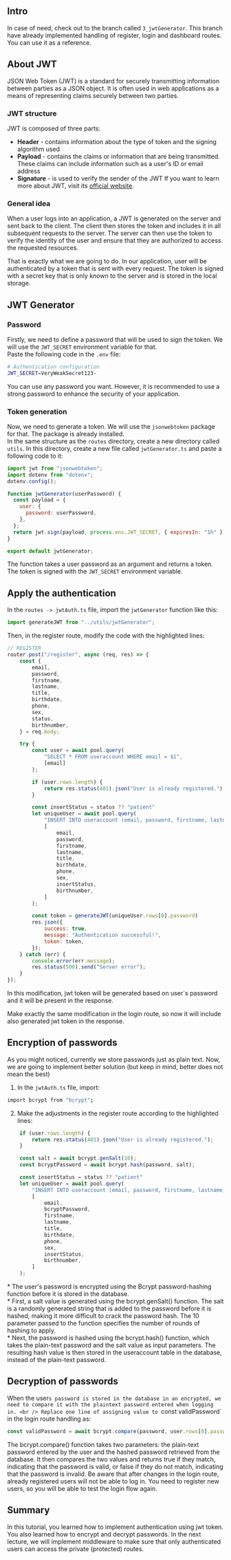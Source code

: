 
## Intro
In case of need, check out to the branch called `3_jwtGenerator`. This branch have already implemented handling of register, login and dashboard routes. You can use it as a reference.

## About JWT
JSON Web Token (JWT) is a standard for securely transmitting information between parties as a JSON object. It is often used in web applications as a means of representing claims securely between two parties. <br />

### JWT structure
JWT is composed of three parts:
* **Header** - contains information about the type of token and the signing algorithm used
* **Payload** - contains the claims or information that are being transmitted. These claims can include information such as a user's ID or email address
* **Signature** - is used to verify the sender of the JWT
If you want to learn more about JWT, visit its [official website](https://jwt.io/#debugger-io).

### General idea
When a user logs into an application, a JWT is generated on the server and sent back to the client. The client then stores the token and includes it in all subsequent requests to the server. The server can then use the token to verify the identity of the user and ensure that they are authorized to access the requested resources.

<Callout emoji="💡">
    That is exactly what we are going to do. In our application, user will be authenticated by a token that is sent with every request. The token is signed with a secret key that is only known to the server and is stored in the local storage.
</Callout>

## JWT Generator
### Password
Firstly, we need to define a password that will be used to sign the token. We will use the `JWT_SECRET` environment variable for that. <br />
Paste the following code in the `.env` file:
```bash
# Authentication configuration
JWT_SECRET=VeryWeakSecret123-
```
<Callout emoji="💡">
    You can use any password you want. However, it is recommended to use a strong password to enhance the security of your application.
</Callout>

### Token generation
Now, we need to generate a token. We will use the `jsonwebtoken` package for that. The package is already installed. <br />
In the same structure as the `routes` directory, create a new directory called `utils`. In this directory, create a new file called `jwtGenerator.ts` and paste a following code to it:
```js filename="jwtGenerator.ts" copy showLineNumbers
import jwt from "jsonwebtoken";
import dotenv from "dotenv";
dotenv.config();

function jwtGenerator(userPassword) {
  const payload = {
    user: {
      password: userPassword,
    },
  };
  return jwt.sign(payload, process.env.JWT_SECRET, { expiresIn: "1h" });
}

export default jwtGenerator;
```
The function takes a user password as an argument and returns a token. The token is signed with the `JWT_SECRET` environment variable. <br />

## Apply the authentication
In the `routes -> jwtAuth.ts` file, import the `jwtGenerator` function like this:
```js filename="jwtAuth.ts" copy showLineNumbers
import generateJWT from "../utils/jwtGenerator";
```

Then, in the register route, modify the code with the highlighted lines:
```js filename="jwtAuth.ts" copy showLineNumbers {43-48}
// REGISTER
router.post("/register", async (req, res) => {
    const {
        email,
        password,
        firstname,
        lastname,
        title,
        birthdate,
        phone,
        sex,
        status,
        birthnumber,
    } = req.body;

    try {
        const user = await pool.query(
            "SELECT * FROM useraccount WHERE email = $1",
            [email]
        );

        if (user.rows.length) {
            return res.status(401).json("User is already registered.");
        }

        const insertStatus = status ?? "patient"
        let uniqueUser = await pool.query(
            "INSERT INTO useraccount (email, password, firstname, lastname, title, birthdate, phone, sex, status, birthnumber) VALUES ($1, $2, $3, $4, $5, $6, $7, $8, $9, $10) RETURNING *",
            [
                email,
                password,
                firstname,
                lastname,
                title,
                birthdate,
                phone,
                sex,
                insertStatus,
                birthnumber,
            ]
        );

        const token = generateJWT(uniqueUser.rows[0].password)
        res.json({
            success: true,
            message: "Authentication successful!",
            token: token,
        });
    } catch (err) {
        console.error(err.message);
        res.status(500).send("Server error");
    }
});
```
In this modification, jwt token will be generated based on user`s password and it will be present in the response.

<Callout emoji="💡">
    Make exactly the same modification in the login route, so now it will include also generated jwt token in the response.
</Callout>

## Encryption of passwords
As you might noticed, currently we store passwords just as plain text. Now, we are going to implement better solution (but keep in mind, better does not mean the best)
1. In the `jwtAuth.ts` file, import:
```bash
import bcrypt from "bcrypt";
```
2. Make the adjustments in the register route according to the highlighted lines:
```js filename="jwtAuth.ts" copy showLineNumbers {5-6, 13}
    if (user.rows.length) {
        return res.status(401).json("User is already registered.");
    }

    const salt = await bcrypt.genSalt(10);
    const bcryptPassword = await bcrypt.hash(password, salt);

    const insertStatus = status ?? "patient"
    let uniqueUser = await pool.query(
        "INSERT INTO useraccount (email, password, firstname, lastname, title, birthdate, phone, sex, status, birthnumber) VALUES ($1, $2, $3, $4, $5, $6, $7, $8, $9, $10) RETURNING *",
        [
            email,
            bcryptPassword,
            firstname,
            lastname,
            title,
            birthdate,
            phone,
            sex,
            insertStatus,
            birthnumber,
        ]
    );
```
<Callout emoji="💡">
     * The user's password is encrypted using the Bcrypt password-hashing function before it is stored in the database. <br />
     * First, a salt value is generated using the bcrypt.genSalt() function. The salt is a randomly generated string that is added to the password before it is hashed, making it more difficult to crack the password hash. The 10 parameter passed to the function specifies the number of rounds of hashing to apply. <br />
     * Next, the password is hashed using the bcrypt.hash() function, which takes the plain-text password and the salt value as input parameters. The resulting hash value is then stored in the useraccount table in the database, instead of the plain-text password.
</Callout>

## Decryption of passwords
When the user`s password is stored in the database in an encrypted, we need to compare it with the plaintext password entered when logging in. <br />
Replace one line of assigning value to `const validPassword` in the login route handling as:
```js filename="jwtAuth.ts" copy showLineNumbers
const validPassword = await bcrypt.compare(password, user.rows[0].password);
```
<Callout type="info" emoji="ℹ️">
The bcrypt.compare() function takes two parameters: the plain-text password entered by the user and the hashed password retrieved from the database. It then compares the two values and returns true if they match, indicating that the password is valid, or false if they do not match, indicating that the password is invalid.
</Callout>

<Callout type="warning" emoji="⚠️">
    Be aware that after changes in the login route, already registered users will not be able to log in. You need to register new users, so you will be able to test the login flow again.
</Callout>

## Summary
In this tutorial, you learned how to implement authentication using jwt token. You also learned how to encrypt and decrypt passwords. In the next lecture, we will implement middleware to make sure that only authenticated users can access the private (protected) routes.